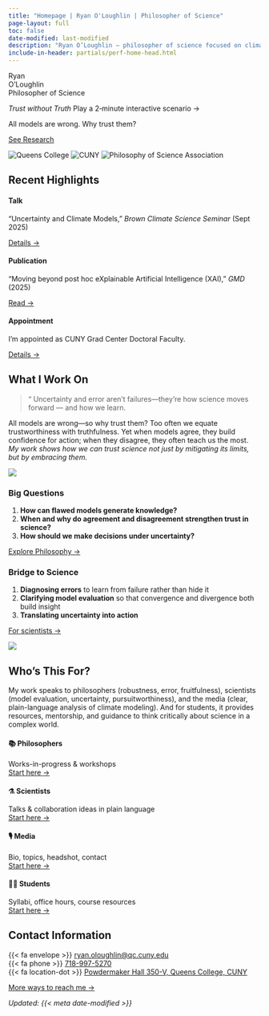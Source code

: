 ```yaml
---
title: "Homepage | Ryan O'Loughlin | Philosopher of Science" 
page-layout: full
toc: false
date-modified: last-modified
description: "Ryan O’Loughlin — philosopher of science focused on climate models, uncertainty, and decision-making | Trust without Truth"
include-in-header: partials/perf-home-head.html
---
```


<style>
/* Remove default top gap between navbar and first section on homepage */
#quarto-content, main.content { padding-top: 0 !important; margin-top: 0 !important; }
</style>

<!-- Full-bleed hero with photo and overlayed text -->
:::{.hero-photo}
:::{.hero-overlay}

:::{.hero-id}
<div class="hero-name">Ryan <br class="mobile-br">O’Loughlin</div>
<div class="hero-role">Philosopher of Science</div>
<div class="hero-tag">
  <a class="ghost-link" data-game-url="/assets/game/index.html" aria-label="Play a 2-minute interactive scenario" title="Play a 2-minute interactive scenario"><em>Trust without Truth</em></a>
  <a class="ghost-hint ghost-link" data-game-url="/assets/game/index.html" aria-label="Play a 2-minute interactive scenario" title="Play a 2-minute interactive scenario">Play a 2‑minute interactive scenario →</a>
</div>
:::

:::{.hero-bottom}
<div class="hero-headline">All models are wrong. Why trust them?</div>
<a href="research.qmd" class="btn btn-primary hero-cta">See Research</a>
:::

<a href="#highlights" class="hero-scroll" aria-label="Scroll to highlights"><i class="bi bi-chevron-down"></i></a>

:::
:::

<!-- Logo strip -->
<div class="logo-strip d-flex flex-wrap gap-4 align-items-center justify-content-center my-3 gap-6">
  <img src="assets/logos/qc.svg" alt="Queens College">
  <img src="assets/logos/cuny.svg" alt="CUNY">
  <img src="assets/logos/psa.png" alt="Philosophy of Science Association">
</div>  
<!-- Logo strip 
  <img src="assets/logos/nasa-giss.svg" alt="NASA GISS">
  <img src="assets/logos/ncar.svg" alt="NCAR">
   -->


## Recent Highlights {#highlights}

:::{.grid .gap-3}
::: {.g-col-12 .g-col-md-4}
::: {.section-card}
#### Talk
“Uncertainty and Climate Models,” *Brown Climate Science Seminar* (Sept 2025) 

[Details →](for-scientists.qmd)
:::
:::
::: {.g-col-12 .g-col-md-4}
::: {.section-card}
#### Publication
"Moving beyond post hoc eXplainable Artificial Intelligence (XAI),” *GMD* (2025)  

[Read →](research.qmd#selected-publications)
:::
:::
::: {.g-col-12 .g-col-md-4}
::: {.section-card}
#### Appointment
I'm appointed as CUNY Grad Center Doctoral Faculty.  

[Details →](https://www.gc.cuny.edu/people/ryan-j-oloughlin)
:::
:::
:::

## What I Work On {#what-i-do}

::: {.what-i-do}

<blockquote class="pull-quote pull-quote-right pull-quote-raised" aria-label="Featured quote">
  <span class="pull-quote-mark" aria-hidden="true">“</span>
  <span class="pull-quote-text">Uncertainty and error aren’t failures—they’re how science moves forward — and how we learn.</span>
  
</blockquote>

All models are wrong—so why trust them? Too often we equate trustworthiness with truthfulness. Yet when models agree, they build confidence for action; when they disagree, they often teach us the most. *My work shows how we can trust science not just by mitigating its limits, but by embracing them.*

:::

<div class="float-clear"></div>

:::{.grid .gap-4}
::: {.g-col-12 .g-col-lg-4 .order-mobile-2}
![](assets/plato.png){.cover-img .img-top-half .img-fade-bottom loading=lazy decoding=async fig-alt="Portrait of Plato" fig-cap="Plato"}
:::
::: {.g-col-12 .g-col-lg-8 .order-mobile-1}
### Big Questions
1. **How can flawed models generate knowledge?**  
2. **When and why do agreement and disagreement strengthen trust in science?**  
3. **How should we make decisions under uncertainty?**  

[Explore Philosophy →](research.qmd)
:::
:::

:::{.grid .gap-4}
::: {.g-col-12 .g-col-lg-8 .order-mobile-1}
### Bridge to Science
1. **Diagnosing errors** to learn from failure rather than hide it  
2. **Clarifying model evaluation** so that convergence and divergence both build insight  
3. **Translating uncertainty into action**  

[For scientists →](for-scientists.qmd)
:::
::: {.g-col-12 .g-col-lg-4 .order-mobile-2}
![](assets/aristotle.png){.cover-img .img-top-half .img-fade-bottom loading=lazy decoding=async fig-alt="Portrait of Aristotle" fig-cap="Aristotle"}
:::
:::

## Who’s This For? {#audiences}
My work speaks to philosophers (robustness, error, fruitfulness), scientists (model evaluation, uncertainty, pursuitworthiness), and the media (clear, plain-language analysis of climate modeling). And for students, it provides resources, mentorship, and guidance to think critically about science in a complex world.

:::{.grid .gap-3}
::: {.g-col-12 .g-col-md-6 .g-col-xl-3}
::: {.section-card}
#### 📚 Philosophers
Works-in-progress & workshops  
[Start here →](for-philosophers.qmd)
:::
:::
::: {.g-col-12 .g-col-md-6 .g-col-xl-3}
::: {.section-card}
#### ⚗️ Scientists
Talks & collaboration ideas in plain language  
[Start here →](for-scientists.qmd)
:::
:::
::: {.g-col-12 .g-col-md-6 .g-col-xl-3}
::: {.section-card}
#### 🎙️ Media
Bio, topics, headshot, contact  
[Start here →](media.qmd)
:::
:::
::: {.g-col-12 .g-col-md-6 .g-col-xl-3}
::: {.section-card}
#### 🧑‍🎓 Students
Syllabi, office hours, course resources  
[Start here →](teaching-students.qmd)
:::
:::
:::

## Contact Information

{{< fa envelope >}} [ryan.oloughlin@qc.cuny.edu](mailto:ryan.oloughlin@qc.cuny.edu)
<br>
{{< fa phone >}} [718-997-5270](tel:7189975270)
<br>
{{< fa location-dot >}} [Powdermaker Hall 350-V, Queens College, CUNY](https://www.qc.cuny.edu/academics/philosophy/)

[More ways to reach me →](contact.qmd){.btn .btn-outline-primary}

*Updated: {{< meta date-modified >}}*
